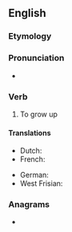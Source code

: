 ==English==

===Etymology===
{{prefix|en|up|grow}}

===Pronunciation===
* {{audio|en-us-upgrow.ogg|Audio (US)|lang=en}}

===Verb===
{{en-verb|upgrows|upgrowing|upgrew|upgrown}}

# {{lb|en|archaic}} To grow up
#: {{rfquotek|John Milton}}

====Translations====
{{trans-top|grow up}}
* Dutch: {{t+|nl|opgroeien}}
* French: {{t+|fr|grandir}}
{{trans-mid}}
* German: {{t+|de|wachsen}}
* West Frisian: {{t|fy|opwaakse}}
{{trans-bottom}}

===Anagrams===
* {{anagrams|en|a=gopruw|grow up}}
